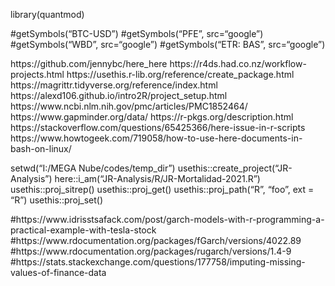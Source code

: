 library(quantmod)

#getSymbols("BTC-USD")
#getSymbols("PFE", src="google")
#getSymbols("WBD", src="google")
#getSymbols("ETR: BAS", src="google")


https://github.com/jennybc/here_here
https://r4ds.had.co.nz/workflow-projects.html
https://usethis.r-lib.org/reference/create_package.html
https://magrittr.tidyverse.org/reference/index.html
https://alexd106.github.io/intro2R/project_setup.html
https://www.ncbi.nlm.nih.gov/pmc/articles/PMC1852464/
https://www.gapminder.org/data/
https://r-pkgs.org/description.html
https://stackoverflow.com/questions/65425366/here-issue-in-r-scripts
https://www.howtogeek.com/719058/how-to-use-here-documents-in-bash-on-linux/

setwd("I:/MEGA Nube/codes/temp_dir")
usethis::create_project("JR-Analysis")
here::i_am("JR-Analysis/R/JR-Mortalidad-2021.R")
usethis::proj_sitrep()
usethis::proj_get()
usethis::proj_path("R", "foo", ext = "R")
usethis::proj_set()



#https://www.idrisstsafack.com/post/garch-models-with-r-programming-a-practical-example-with-tesla-stock
#https://www.rdocumentation.org/packages/fGarch/versions/4022.89
#https://www.rdocumentation.org/packages/rugarch/versions/1.4-9
#https://stats.stackexchange.com/questions/177758/imputing-missing-values-of-finance-data
